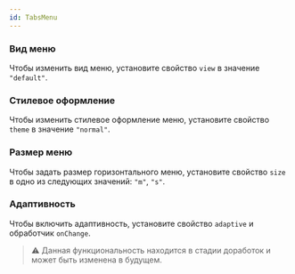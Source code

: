 ```yaml
---
id: TabsMenu
---
```






### Вид меню

Чтобы изменить вид меню, установите свойство `view` в значение `"default"`.

<Example
    component={TabsMenuView}
    source={viewTabsMenuSource}
/>

### Стилевое оформление

Чтобы изменить стилевое оформление меню, установите свойство `theme` в значение `"normal"`.

<Example
    component={TabsMenuTheme}
    source={themeTabsMenuSource}
/>

### Размер меню

Чтобы задать размер горизонтального меню, установите свойство `size` в одно из следующих значений: `"m"`, `"s"`.

<Example
    component={TabsMenuSize}
    source={sizeTabsMenuSource}
/>

### Адаптивность

Чтобы включить адаптивность, установите свойство `adaptive` и обработчик `onChange`.

> ⚠️ Данная функциональность находится в стадии доработок и может быть изменена в будущем.

<Example
    component={TabsMenuAdaptive}
    source={adaptiveTabsMenuSource}
/>
